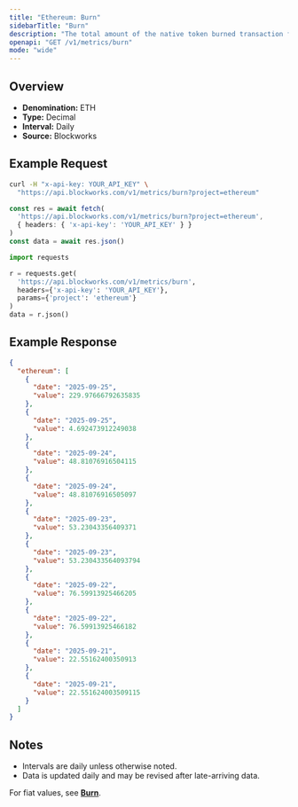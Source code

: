 ```yaml
---
title: "Ethereum: Burn"
sidebarTitle: "Burn"
description: "The total amount of the native token burned transaction fees."
openapi: "GET /v1/metrics/burn"
mode: "wide"
---
```


## Overview

- **Denomination:** ETH
- **Type:** Decimal
- **Interval:** Daily
- **Source:** Blockworks

## Example Request

<CodeGroup>

```bash cURL
curl -H "x-api-key: YOUR_API_KEY" \
  "https://api.blockworks.com/v1/metrics/burn?project=ethereum"
```

```typescript TypeScript
const res = await fetch(
  'https://api.blockworks.com/v1/metrics/burn?project=ethereum',
  { headers: { 'x-api-key': 'YOUR_API_KEY' } }
)
const data = await res.json()
```

```python Python
import requests

r = requests.get(
  'https://api.blockworks.com/v1/metrics/burn',
  headers={'x-api-key': 'YOUR_API_KEY'},
  params={'project': 'ethereum'}
)
data = r.json()
```

</CodeGroup>

## Example Response

```json
{
  "ethereum": [
    {
      "date": "2025-09-25",
      "value": 229.97666792635835
    },
    {
      "date": "2025-09-25",
      "value": 4.692473912249038
    },
    {
      "date": "2025-09-24",
      "value": 48.81076916504115
    },
    {
      "date": "2025-09-24",
      "value": 48.81076916505097
    },
    {
      "date": "2025-09-23",
      "value": 53.23043356409371
    },
    {
      "date": "2025-09-23",
      "value": 53.230433564093794
    },
    {
      "date": "2025-09-22",
      "value": 76.59913925466205
    },
    {
      "date": "2025-09-22",
      "value": 76.59913925466182
    },
    {
      "date": "2025-09-21",
      "value": 22.55162400350913
    },
    {
      "date": "2025-09-21",
      "value": 22.551624003509115
    }
  ]
}
```

## Notes
- Intervals are daily unless otherwise noted.
- Data is updated daily and may be revised after late-arriving data.

<Note>For fiat values, see **[Burn](./burn-usd)**.</Note>